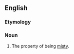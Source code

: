 ==English==

===Etymology===
{{suffix|misty|ness|lang=en}}

===Noun===
{{en-noun|~|es}}

# The property of being [[misty]].
